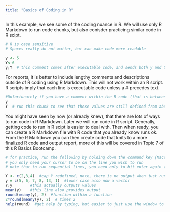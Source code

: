 ```yaml
---
title: "Basics of Coding in R"
---
```


In this example, we see some of the coding nuance in R.  We will use only R Markdown to run code chunks, but also conisder practicing similar code in R scipt.

```r
# R is case sensitive
# Spaces really do not matter, but can make code more readable

y <- 5
Y<-6
y;Y  # this comment comes after executable code, and sends both y and Y as output on same line
```


For reports, it is better to include lengthy comments and descriptions outside of R coding using R Markdown.  This will not work within an R script.  R scripts imply that each line is executable code unless a # precedes text.
```r
#Unfortunately if you have a comment within the R code (that is between the 3 tick marks) that is too long) RMarkdown will simply truncate it in the report file (more on this later).  Otherwise wrapping lines is ok, but not recommended since code is harder to read. Note that this still remains as green commented code even though a pound sign doesn't precede each line. A hard return creates a new line however.
y
Y  # run this chunk to see that these values are still defined from above
```

You might have seen by now (or already knew), that there are lots of ways to run code in R Markdown.  Later we will run code in R script.  Generally, getting code to run in R scipt is easier to deal with.  Then when ready, you can create a R Markdown file with R code that you already know runs ok.  From the R Markdown you can then create code that knits to a more finalized R code and output report, more of this will be covered in Topic 7 of this R Basics Bootcamp.

```r
# for practice, run the following by holding down the command key (Macs) or ctrl key (windows) and enter/return
# you only need your cursor to be on the line you wish to run
# note that to run sequential lines, you need only to hit enter again (while holding command/cntrl)

Y <- c(2,3,4)  #cap Y redefined, note, there is no output when just running this and the next line 
y = c(5, 6, 7, 8, 13, 1)  #lower case also now a vector
Y;y        #this actually outputs values
mean(y)    #this line also provides output
round(meany(y), 2)  #function within a function
2*round(meany(y), 2)  # times 2
help(round)  #get help by typing, but easier to just use the window to the write to search for help.
```